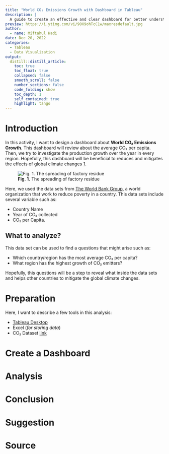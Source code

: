 ```yaml
---
title: "World CO₂ Emissions Growth with Dashboard in Tableau"
description: |
  A guide to create an effective and clear dashboard for better understand average CO₂ in the world using CO₂ dataset. 
preview: https://i.ytimg.com/vi/9OX9ohTcC1w/maxresdefault.jpg
author:
  - name: Miftahul Hadi
date: Dec 20, 2022
categories:
  - Tableau
  - Data Visualization
output:
  distill::distill_article:
    toc: true
    toc_float: true
    collapsed: false
    smooth_scroll: false
    number_sections: false
    code_folding: show
    toc_depth: 1
    self_contained: true
    highlight: tango
---
```


# Introduction

In this activity, I want to design a dashboard about **World CO₂ Emissions Growth**. This dashboard will review about the average CO₂ per capita. Then, we try to investigate the production growth over the year in every region. Hopefully, this dashboard will be beneficial to reduces and mitigates the effects of global climate changes [1](https://www.lse.ac.uk/granthaminstitute/news/economic-co-benefits-of-reducing-co2-emissions-outweigh-the-cost-of-mitigation-for-most-big-emitters/).

![**Fig. 1.** The spreading of factory residue](https://www.sciencealert.com/images/2019-09/processed/agw_topics_1024.jpg)

Here, we used the data sets from [The World Bank Group](http://data.worldbank.org/indicator/EN.ATM.CO2E.PC), a world organization that work to reduce poverty in a country. This data sets include several variable such as:

-   Country Name
-   Year of CO₂ collected
-   CO₂ per Capita.


## What to analyze?

This data set can be used to find a questions that might arise such as:

-   Which country/region has the most average CO₂ per capita?
-   What region has the highest growth of CO₂ emitters?

Hopefully, this questions will be a step to reveal what inside the data sets and helps other countries to mitigate the global climate changes.

# Preparation

Here, I want to describe a few tools in this analysis:

-   [Tableau Desktop](https://public.tableau.com/app/discover)
-   Excel (*for storing data*)
-   CO₂ Dataset [link](http://data.worldbank.org/indicator/EN.ATM.CO2E.PC)


# Create a Dashboard



# Analysis



# Conclusion



# Suggestion



# Source


